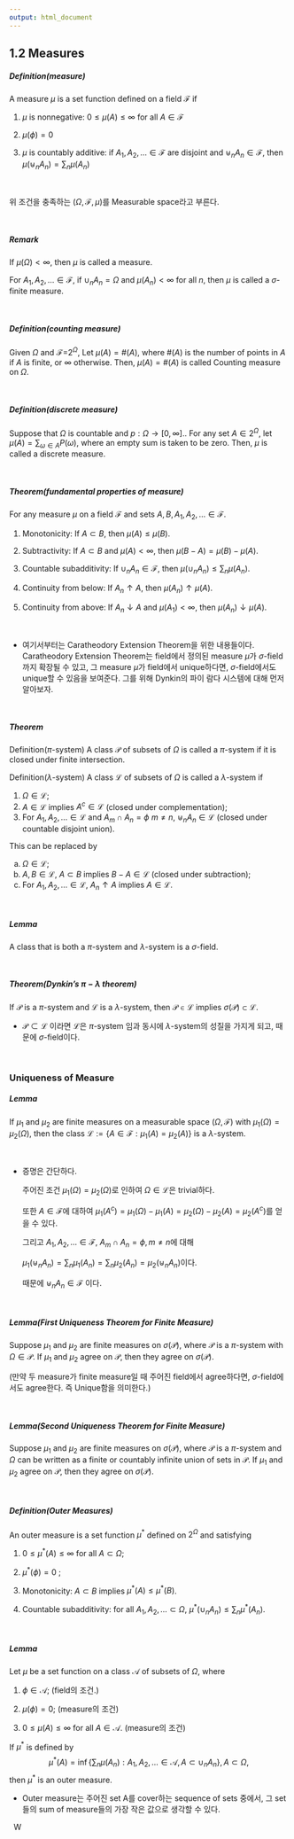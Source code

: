 ```yaml
---
output: html_document
---
```




## 1.2 Measures



##### Definition(measure)

A measure $\mu$ is a set function defined on a field $\mathcal{F}$ if

1. $\mu$ is nonnegative: $0\le \mu(A) \le \infty$ for all $A\in \mathcal{F}$ 

2. $\mu(\phi)=0$ 

3. $\mu$ is countably additive: if $A_1, A_2,\ldots \in \mathcal{F}$ are disjoint and $\uplus_n A_n \in \mathcal{F}$, 
then $\mu (\uplus_n A_{n})= \sum_n \mu (A_{n})$

&nbsp;&nbsp;

위 조건을 충족하는 ($\Omega, \mathcal{F}, \mu$)를 Measurable space라고 부른다.

&nbsp;&nbsp;

##### Remark

If $\mu(\Omega)<\infty$, then $\mu$ is called a \texttt{finite} measure.

For $A_1, A_2, \ldots \in \mathcal{F}$, if  $\cup_n A_n = \Omega$ and $\mu(A_n)<\infty$ for all $n$, then $\mu$ is called a $\sigma$-finite measure.

&nbsp;&nbsp;

##### Definition(counting measure)

Given $\Omega$ and $\mathcal{F}$=$2^\Omega$, Let $\mu(A)=\#(A)$, where $\#(A)$ is the number of points in $A$ if $A$ is finite, or $\infty$ otherwise. Then, $\mu(A)=\#(A)$ is called Counting measure on $\Omega$.

&nbsp;&nbsp;

##### Definition(discrete measure)
Suppose that $\Omega$ is countable and $p:\Omega \rightarrow [0,\infty].$. For any set $A\in 2^\Omega$, let $\mu(A)=\sum_{\omega\in A} P(\omega)$, where an empty sum is taken to be zero. Then, $\mu$ is called a discrete measure.

&nbsp;&nbsp;



##### Theorem(fundamental properties of measure)
For any measure $\mu$ on a field $\mathcal{F}$ and sets $A,B,A_1,A_2,\ldots \in \mathcal{F}$.

1. Monotonicity: If $A\subset B$, then $\mu(A) \le \mu(B)$.

2. Subtractivity: If $A\subset B$ and $\mu(A)<\infty$, then $\mu(B-A)=\mu(B)-\mu(A)$.

3. Countable subadditivity: If $\cup_n A_n \in \mathcal{F}$, then $\mu(\cup_n A_n) \le \sum_n \mu(A_n)$.

4. Continuity from below: If $A_n\uparrow A$, then $\mu(A_n)\uparrow \mu(A)$.

5. Continuity from above: If $A_n\downarrow A$ and $\mu(A_1)<\infty$, then $\mu(A_n)\downarrow \mu(A)$.

&nbsp;&nbsp;


* 여기서부터는 Caratheodory Extension Theorem을 위한 내용들이다. Caratheodory Extension Theorem는 field에서 정의된 measure $\mu$가 $\sigma$-field까지 확장될 수 있고, 그 measure $\mu$가 field에서 unique하다면, $\sigma$-field에서도 unique할 수 있음을 보여준다. 그를 위해 Dynkin의 파이 람다 시스템에 대해 먼저 알아보자.

&nbsp;&nbsp;

##### Theorem 

Definition($\pi$-system)
A class $\mathcal{P}$ of subsets of $\Omega$ is called a $\pi$-system if it is closed under finite intersection.

Definition($\lambda$-system)
A class $\mathcal{L}$ of subsets of $\Omega$ is called a $\lambda$-system if

1. $\Omega\in \mathcal{L}$;
2. $A\in \mathcal{L}$ implies $A^c \in \mathcal{L}$ (closed under complementation);
3. For $A_1,A_2,\ldots \in \mathcal{L}$ and $A_m\cap A_n=\phi$ $m\ne n$, $\uplus_n A_n\in \mathcal{L}$ (closed under countable disjoint union).

This can be replaced by

a. $\Omega\in \mathcal{L}$;
b. $A, B \in \mathcal{L}$, $A\subset B$ implies $B-A \in \mathcal{L}$ (closed under subtraction);
c. For $A_1,A_2,\ldots \in \mathcal{L}$, $A_n\uparrow A$ implies $A \in \mathcal{L}$.

&nbsp;&nbsp;

##### Lemma

A class that is both a $\pi$-system and $\lambda$-system is a $\sigma$-field.


&nbsp;&nbsp;



##### Theorem(Dynkin's $\pi-\lambda$ theorem)

If $\mathcal{P}$ is a $\pi$-system and $\mathcal{L}$ is a $\lambda$-system, then  $\mathcal{P}\in  \mathcal{L}$ implies  $\sigma(\mathcal{P}) \subset  \mathcal{L}$.

* $\mathcal{P}\subset\mathcal{L}$ 이라면 $\mathcal{L}$은 $\pi$-system 임과 동시에 $\lambda$-system의 성질을 가지게 되고, 때문에 $\sigma$-field이다.

&nbsp;&nbsp;
&nbsp;&nbsp;



### Uniqueness of Measure

##### Lemma
If $\mu_1$ and $\mu_2$ are finite measures on a measurable space $(\Omega, \mathcal{F})$ with $\mu_1(\Omega)=\mu_2(\Omega)$, then the class $\mathcal{L}:= \{A\in\mathcal{F}: \mu_1(A)=\mu_2(A)\}$ is a $\lambda$-system.

&nbsp;&nbsp;

* 증명은 간단하다. 

  주어진 조건 $\mu_1(\Omega)=\mu_2(\Omega)$로 인하여 $\Omega \in \mathcal{L}$은 trivial하다. 

  또한 $A\in \mathcal{F}$에 대하여 $\mu_1(A^c)=\mu_1(\Omega)-\mu_1(A)=\mu_2(\Omega)-\mu_2(A)=\mu_2(A^c)$를 얻을 수 있다. 

  그리고 $A_1,A_2,\ldots\in\mathcal{F}$, $A_m\cap A_n =\phi, m\ne n$에 대해

  $\mu_1(\uplus_nA_n)=\sum_n \mu_1(A_n)=\sum_n \mu_2(A_n)=\mu_2(\uplus_nA_n)$이다.

  때문에 $\uplus_nA_n \in \mathcal{F}$ 이다.

&nbsp;&nbsp;



##### Lemma(First Uniqueness Theorem for Finite Measure)
Suppose $\mu_1$ and $\mu_2$ are finite measures on $\sigma(\mathcal{P})$, where $\mathcal{P}$ is a $\pi$-system with $\Omega\in \mathcal{P}$. If $\mu_1$ and $\mu_2$ agree on $\mathcal{P}$, then they agree on $\sigma(\mathcal{P})$.

  (만약 두 measure가 finite measure일 때 주어진 field에서 agree하다면, $\sigma$-field에서도 agree한다. 즉 Unique함을 의미한다.)

&nbsp;&nbsp;


##### Lemma(Second Uniqueness Theorem for Finite Measure)
Suppose $\mu_1$ and $\mu_2$ are finite measures on $\sigma(\mathcal{P})$, where $\mathcal{P}$ is a $\pi$-system and $\Omega$ can be written as a finite or countably infinite union of sets in $\mathcal{P}$. If $\mu_1$ and $\mu_2$ agree on $\mathcal{P}$, then they agree on $\sigma(\mathcal{P})$.

&nbsp;&nbsp;


##### Definition(Outer Measures)
An outer measure is a set function $\mu^*$ defined on $2^\Omega$ and satisfying

1. $0\le \mu^*(A)\le \infty$ for all $A\subset\Omega$;

2. $\mu^*(\phi)=0$ ;

3. Monotonicity: $A\subset B$ implies $\mu^*(A)\le \mu^*(B)$.

3. Countable subadditivity: for all $A_1, A_2, \ldots \subset \Omega$, $\mu^*(\cup_n A_n)\le \sum_n \mu^*(A_n)$.


&nbsp;&nbsp;

##### Lemma

Let $\mu$ be a set function on a class $\mathcal{A}$ of subsets of $\Omega$, where

1. $\phi\in \mathcal{A}$;  (field의 조건.)

2. $\mu(\phi)=0$;  (measure의 조건)

3. $0 \le \mu(A) \le \infty$ for all $A\in \mathcal{A}$.   (measure의 조건)

If $\mu^*$ is defined by 
$$\begin{equation*}
\mu^*(A)=\inf\left\{ \sum_n \mu(A_n): A_1,A_2,\ldots\in \mathcal{A}, A\subset \cup_n A_n  \right\}, A\subset \Omega,
\end{equation*}$$
then $\mu^*$ is an outer measure.


* Outer measure는 주어진 set A를 cover하는 sequence of sets 중에서, 그 set들의 sum of measure들의 가장 작은 값으로 생각할 수 있다.



&nbsp;&nbsp;W





